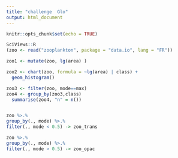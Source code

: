 ```yaml
---
title: "challenge  Glo"
output: html_document
---
```


```r
knitr::opts_chunk$set(echo = TRUE)
```

```r
SciViews::R
(zoo <- read("zooplankton", package = "data.io", lang = "FR"))
```

```r
zoo1 <- mutate(zoo, lg(area) )
```


```r
zoo2 <- chart(zoo, formula = ~lg(area) | class) +
  geom_histogram()
```

```r
zoo3 <- filter(zoo, mode==max)  
zoo4 <- group_by(zoo3,class)
  summarise(zoo4, "n" = n())
```
```r

```


```r
zoo %>.%
group_by(., mode) %>.%
filter(., mode < 0.5) -> zoo_trans

zoo %>.%
group_by(., mode) %>.%
filter(., mode > 0.5) -> zoo_opac
```

